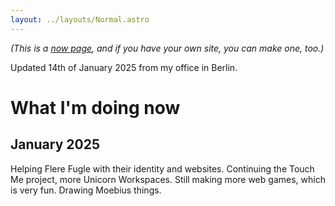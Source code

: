 ```yaml
---
layout: ../layouts/Normal.astro
---
```



_(This is a [now page](https://nownownow.com/about), and if you have your own site, you can make one, too.)_

Updated 14th of January 2025 from my office in Berlin.

# What I'm doing now

## January 2025

Helping Flere Fugle with their identity and websites. Continuing the Touch Me project, more Unicorn Workspaces. Still making more web games, which is very fun. Drawing Moebius things.

